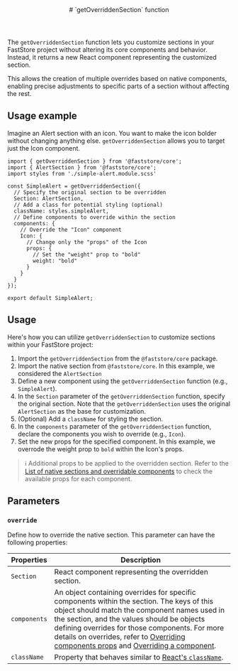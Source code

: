 <header>
# `getOverriddenSection` function
</header>

The `getOverriddenSection` function lets you customize sections in your FastStore project without altering its core components and behavior. Instead, it returns a new React component representing the customized section.

This allows the creation of multiple overrides based on native components, enabling precise adjustments to specific parts of a section without affecting the rest.

## Usage example

Imagine an Alert section with an icon. You want to make the icon bolder without changing anything else. `getOverriddenSection` allows you to target just the Icon component.

```tsx
import { getOverriddenSection } from '@faststore/core';
import { AlertSection } from '@faststore/core';
import styles from './simple-alert.module.scss'

const SimpleAlert = getOverriddenSection({
  // Specify the original section to be overridden
  Section: AlertSection,
  // Add a class for potential styling (optional)
  className: styles.simpleAlert,
  // Define components to override within the section
  components: {
    // Override the "Icon" component
    Icon: {
      // Change only the "props" of the Icon
      props: {
        // Set the "weight" prop to "bold"
        weight: "bold"
      }
    }
  }
});

export default SimpleAlert;
```
## Usage

Here's how you can utilize `getOverriddenSection` to customize sections within your FastStore project:

1. Import the `getOverriddenSection` from the `@faststore/core` package.
2. Import the native section from `@faststore/core`. In this example, we considered the `AlertSection`
3. Define a new component using the `getOverriddenSection` function (e.g., `SimpleAlert`).
4. In the `Section` parameter of the `getOverriddenSection` function, specify the original section. Note that the `getOverriddenSection` uses the original `AlertSection` as the base for customization.
5. (Optional) Add a `className` for styling the section.
6. In the `components` parameter of the `getOverriddenSection` function, declare the components you wish to override (e.g., `Icon`).
7. Set the new props for the specified component. In this example, we overrode the weight prop to `bold` within the Icon's props.

> ℹ️ Additional props to be applied to the overridden section. Refer to the [List of native sections and overridable components](https://developers.vtex.com/docs/guides/faststore/building-sections-list-of-native-sections) to check the available props for each component.

## Parameters

### `override` 
Define how to override the native section. This parameter can have the following properties:             

| Properties | Description |
| ---------- | ----------- |
| `Section`  | React component representing the overridden section.  |
| `components` | An object containing overrides for specific components within the section. The keys of this object should match the component names used in the section, and the values should be objects defining overrides for those components.  For more details on overrides, refer to [Overriding components props](LINK) and [Overriding a component](LINK). |
| `className`  | Property that behaves similar to [React's `className`](https://react.dev/reference/react-dom/components/common#applying-css-styles).             |
